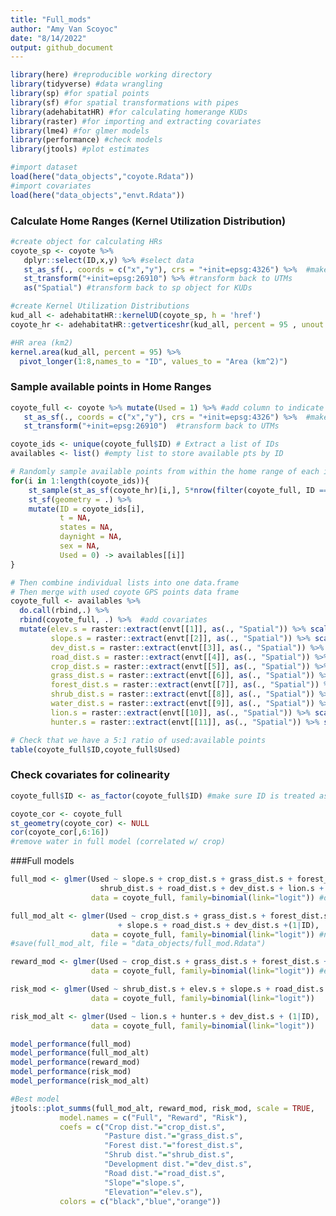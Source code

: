 ```yaml
---
title: "Full_mods"
author: "Amy Van Scoyoc"
date: "8/14/2022"
output: github_document
---
```


```r
library(here) #reproducible working directory
library(tidyverse) #data wrangling
library(sp) #for spatial points
library(sf) #for spatial transformations with pipes
library(adehabitatHR) #for calculating homerange KUDs
library(raster) #for importing and extracting covariates
library(lme4) #for glmer models
library(performance) #check models
library(jtools) #plot estimates
```

```r
#import dataset
load(here("data_objects","coyote.Rdata"))
#import covariates
load(here("data_objects","envt.Rdata"))
```

### Calculate Home Ranges (Kernel Utilization Distribution)
```r
#create object for calculating HRs
coyote_sp <- coyote %>% 
   dplyr::select(ID,x,y) %>% #select data 
   st_as_sf(., coords = c("x","y"), crs = "+init=epsg:4326") %>%  #make spatial object
   st_transform("+init=epsg:26910") %>% #transform back to UTMs
   as("Spatial") #transform back to sp object for KUDs

#create Kernel Utilization Distributions 
kud_all <- adehabitatHR::kernelUD(coyote_sp, h = 'href')
coyote_hr <- adehabitatHR::getverticeshr(kud_all, percent = 95 , unout = "km2")

#HR area (km2)
kernel.area(kud_all, percent = 95) %>% 
  pivot_longer(1:8,names_to = "ID", values_to = "Area (km^2)")
```

### Sample available points in Home Ranges
```r
coyote_full <- coyote %>% mutate(Used = 1) %>% #add column to indicate used points
   st_as_sf(., coords = c("x","y"), crs = "+init=epsg:4326") %>%  #make spatial object
   st_transform("+init=epsg:26910")  #transform back to UTMs

coyote_ids <- unique(coyote_full$ID) # Extract a list of IDs
availables <- list() #empty list to store available pts by ID

# Randomly sample available points from within the home range of each individual
for(i in 1:length(coyote_ids)){
    st_sample(st_as_sf(coyote_hr)[i,], 5*nrow(filter(coyote_full, ID == coyote_ids[i]))) %>%  #5:1 ratio
    st_sf(geometry = .) %>%
    mutate(ID = coyote_ids[i], 
           t = NA,
           states = NA,
           daynight = NA,
           sex = NA,
           Used = 0) -> availables[[i]]  
}

# Then combine individual lists into one data.frame
# Then merge with used coyote GPS points data frame
coyote_full <- availables %>% 
  do.call(rbind,.) %>% 
  rbind(coyote_full, .) %>%  #add covariates
  mutate(elev.s = raster::extract(envt[[1]], as(., "Spatial")) %>% scale(., center = TRUE, scale = TRUE),
         slope.s = raster::extract(envt[[2]], as(., "Spatial")) %>% scale(., center = TRUE, scale = TRUE),
         dev_dist.s = raster::extract(envt[[3]], as(., "Spatial")) %>% scale(., center = TRUE, scale = TRUE),
         road_dist.s = raster::extract(envt[[4]], as(., "Spatial")) %>% scale(., center = TRUE, scale = TRUE),
         crop_dist.s = raster::extract(envt[[5]], as(., "Spatial")) %>% scale(., center = TRUE, scale = TRUE),
         grass_dist.s = raster::extract(envt[[6]], as(., "Spatial")) %>% scale(., center = TRUE, scale = TRUE),
         forest_dist.s = raster::extract(envt[[7]], as(., "Spatial")) %>% scale(., center = TRUE, scale = TRUE),
         shrub_dist.s = raster::extract(envt[[8]], as(., "Spatial")) %>% scale(., center = TRUE, scale = TRUE),
         water_dist.s = raster::extract(envt[[9]], as(., "Spatial")) %>% scale(., center = TRUE, scale = TRUE),
         lion.s = raster::extract(envt[[10]], as(., "Spatial")) %>% scale(., center = TRUE, scale = TRUE),
         hunter.s = raster::extract(envt[[11]], as(., "Spatial")) %>% scale(., center = TRUE, scale = TRUE))

# Check that we have a 5:1 ratio of used:available points
table(coyote_full$ID,coyote_full$Used)
```

### Check covariates for colinearity
```r
coyote_full$ID <- as_factor(coyote_full$ID) #make sure ID is treated as a factor

coyote_cor <- coyote_full
st_geometry(coyote_cor) <- NULL
cor(coyote_cor[,6:16])
#remove water in full model (correlated w/ crop)
```

###Full models 
```r
full_mod <- glmer(Used ~ slope.s + crop_dist.s + grass_dist.s + forest_dist.s + 
                    shrub_dist.s + road_dist.s + dev_dist.s + lion.s + hunter.s + (1|ID), 
                  data = coyote_full, family=binomial(link="logit")) #drop elev (correlated w/ crop)

full_mod_alt <- glmer(Used ~ crop_dist.s + grass_dist.s + forest_dist.s + shrub_dist.s + 
                        + slope.s + road_dist.s + dev_dist.s +(1|ID), 
                  data = coyote_full, family=binomial(link="logit")) #note crop-elev are correlated
#save(full_mod_alt, file = "data_objects/full_mod.Rdata")

reward_mod <- glmer(Used ~ crop_dist.s + grass_dist.s + forest_dist.s + (1|ID), 
                  data = coyote_full, family=binomial(link="logit")) #excluded water (correlated w/ crop)

risk_mod <- glmer(Used ~ shrub_dist.s + elev.s + slope.s + road_dist.s + dev_dist.s + (1|ID), 
                  data = coyote_full, family=binomial(link="logit"))

risk_mod_alt <- glmer(Used ~ lion.s + hunter.s + dev_dist.s + (1|ID), 
                  data = coyote_full, family=binomial(link="logit"))

model_performance(full_mod)
model_performance(full_mod_alt)
model_performance(reward_mod)
model_performance(risk_mod)
model_performance(risk_mod_alt)
```

```r
#Best model
jtools::plot_summs(full_mod_alt, reward_mod, risk_mod, scale = TRUE, 
           model.names = c("Full", "Reward", "Risk"),
           coefs = c("Crop dist."="crop_dist.s",
                     "Pasture dist."="grass_dist.s",
                     "Forest dist."="forest_dist.s",
                     "Shrub dist."="shrub_dist.s",
                     "Development dist."="dev_dist.s",
                     "Road dist."="road_dist.s",
                     "Slope"="slope.s",
                     "Elevation"="elev.s"),
           colors = c("black","blue","orange")) 

```

